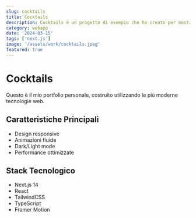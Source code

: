 ```yaml
---
slug: cocktails
title: Cocktails
description: Cocktails è un progetto di esempio che ho creato per mostrare come utilizzare Next.js e TailwindCSS per creare un'app web.
category: webapp
date: '2024-03-15'
tags: ['next.js']
image: '/assets/work/cocktails.jpeg'
featured: true
---
```


# Cocktails

Questo è il mio portfolio personale, costruito utilizzando le più moderne tecnologie web.

## Caratteristiche Principali

- Design responsive
- Animazioni fluide
- Dark/Light mode
- Performance ottimizzate

## Stack Tecnologico

- Next.js 14
- React
- TailwindCSS
- TypeScript
- Framer Motion 